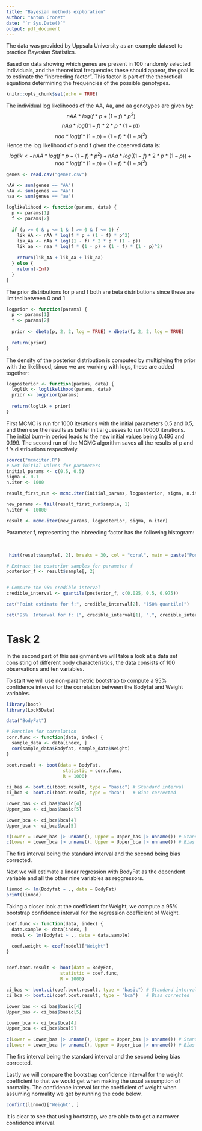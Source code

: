 ```yaml
---
title: "Bayesian methods exploration"
author: "Anton Cronet"
date: "`r Sys.Date()`"
output: pdf_document
---
```

The data was provided by Uppsala University as an example dataset to practice Bayesian Statistics.

Based on data showing which genes are present in 100 randomly selected individuals, and the theoretical frequencies these should appear, the goal is to estimate the "inbreeding factor". This factor is part of the theoretical equations determining the frequencies of the possible genotypes.

 
```r
knitr::opts_chunk$set(echo = TRUE)

```



The individual log likelihoods of the AA, Aa, and aa genotypes are given by:
$$  
    nAA * log(f * p + (1 - f) * p^2)
$$
$$
    nAa * log((1 - f) * 2 * p * (1 - p))
$$
$$
    naa * log(f * (1 - p) + (1 - f) * (1 - p)^2)
$$
Hence the log likelihood of p and f given the observed data is:
$$
loglik <- nAA * log(f * p + (1 - f) * p^2) + nAa * log((1 - f) * 2 * p * (1 - p)) + naa * log(f * (1 - p) + (1 - f) * (1 - p)^2)
$$

```r
genes <- read.csv("gener.csv")

nAA <- sum(genes == "AA")
nAa <- sum(genes == "Aa")
naa <- sum(genes == "aa")

loglikelihood <- function(params, data) {
  p <- params[1]
  f <- params[2]
  
  if (p >= 0 & p <= 1 & f >= 0 & f <= 1) {
    lik_AA <- nAA * log(f * p + (1 - f) * p^2)
    lik_Aa <- nAa * log((1 - f) * 2 * p * (1 - p))
    lik_aa <- naa * log(f * (1 - p) + (1 - f) * (1 - p)^2)
    
    return(lik_AA + lik_Aa + lik_aa)
  } else {
    return(-Inf)
  }
}
```

The prior distributions for p and f both are beta distributions since these are limited between 0 and 1
```r
logprior <- function(params) {
  p <- params[1]
  f <- params[2]
  
  prior <- dbeta(p, 2, 2, log = TRUE) + dbeta(f, 2, 2, log = TRUE)
  
  return(prior)
}
```

The density of the posterior distribution is computed by multiplying the prior with the likelihood, since we are working with logs, these are added together:
```r
logposterior <- function(params, data) {
  loglik <- loglikelihood(params, data)
  prior <- logprior(params)
  
  return(loglik + prior)
}
```

First MCMC is run for 1000 iterations with the initial parameters 0.5 and 0.5, and then use the results as better initial guesses to run 10000 iterations. The initial burn-in period leads to the new initial values being 0.496 and 0.199. The second run of the MCMC algorithm saves all the results of p and f 's distributions respectively.

```r

source("mcmciter.R")
# Set initial values for parameters
initial_params <- c(0.5, 0.5)
sigma <- 0.1
n.iter <- 1000

result_first_run <- mcmc.iter(initial_params, logposterior, sigma, n.iter)

new_params <- tail(result_first_run$sample, 1)
n.iter <- 10000

result <- mcmc.iter(new_params, logposterior, sigma, n.iter)
```

\newpage

Parameter f, representing the inbreeding factor has the following histogram:

&nbsp; 

```r
 hist(result$sample[, 2], breaks = 30, col = "coral", main = paste("Posterior Distribution of f"), xlab="Parameter f")
```
```r
# Extract the posterior samples for parameter f
posterior_f <- result$sample[, 2]


# Compute the 95% credible interval
credible_interval <- quantile(posterior_f, c(0.025, 0.5, 0.975))

cat("Point estimate for f:", credible_interval[2], "(50% quantile)")

cat("95%  Interval for f: [", credible_interval[1], ",", credible_interval[3], "]\n")
```

\newpage
# Task 2
In the second part of this assignment we will take a look at a data set consisting of different body characteristics, the data consists of 100 observations and ten variables. 

To start we will use non-parametric bootstrap to compute a 95% confidence interval for the correlation between the
Bodyfat and Weight variables.

```r
library(boot)
library(Lock5Data)

data("BodyFat")

```

```r
# Function for correlation
corr.func <- function(data, index) {
  sample_data <- data[index, ]                   
  cor(sample_data$Bodyfat, sample_data$Weight)
}

boot.result <- boot(data = BodyFat,
                     statistic = corr.func,
                     R = 1000)

ci_bas <- boot.ci(boot.result, type = "basic") # Standard interval
ci_bca <- boot.ci(boot.result, type = "bca")   # Bias corrected

```
```r
Lower_bas <- ci_bas$basic[4]
Upper_bas <- ci_bas$basic[5]

Lower_bca <- ci_bca$bca[4]
Upper_bca <- ci_bca$bca[5]

c(Lower = Lower_bas |> unname(), Upper = Upper_bas |> unname()) # Standard interval
c(Lower = Lower_bca |> unname(), Upper = Upper_bca |> unname()) # Bias corrected
```
The firs interval being the standard interval and the second being bias corrected. 

Next we will estimate a linear regression with BodyFat as the dependent variable and all the other nine variables as reggressors. 

``` r
linmod <- lm(Bodyfat ~ ., data = BodyFat)
print(linmod)
```

Taking a closer look at the coefficient for Weight, we compute a 95% bootstrap confidence interval for the regression coefficient of Weight. 

``` r
coef.func <- function(data, index) {
  data.sample <- data[index, ]
  model <- lm(Bodyfat ~ ., data = data.sample)

  coef.weight <- coef(model)["Weight"]
}


coef.boot.result <- boot(data = BodyFat,
                    statistic = coef.func,
                    R = 1000)

ci_bas <- boot.ci(coef.boot.result, type = "basic") # Standard interval
ci_bca <- boot.ci(coef.boot.result, type = "bca")   # Bias corrected

```
```r
Lower_bas <- ci_bas$basic[4]
Upper_bas <- ci_bas$basic[5]

Lower_bca <- ci_bca$bca[4]
Upper_bca <- ci_bca$bca[5]

c(Lower = Lower_bas |> unname(), Upper = Upper_bas |> unname()) # Standard interval
c(Lower = Lower_bca |> unname(), Upper = Upper_bca |> unname()) # Bias corrected
```
The firs interval being the standard interval and the second being bias corrected. 

Lastly we will compare the bootstrap confidence interval for the weight coefficient to that we would get when making the usual assumption of normality. The confidence interval for the coefficient of weight when assuming normality we get by running the code below.

``` r
confint(linmod)["Weight", ]
```
It is clear to see that using bootstrap, we are able to to get a narrower confidence interval.  




